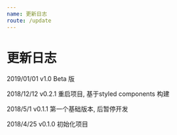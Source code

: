 ```yaml
---
name: 更新日志
route: /update
---
```


#  更新日志

2019/01/01  v1.0 Beta 版

2018/12/12  v0.2.1 重启项目, 基于styled components 构建

2018/5/1    v0.1.1 第一个基础版本, 后暂停开发

2018/4/25   v0.1.0 初始化项目